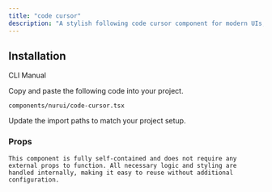 ```yaml
---
title: "code cursor"
description: "A stylish following code cursor component for modern UIs, built with accessibility and animation in mind."
---
```


<ComponentPreview componentName="codeCursor" />

## Installation

<Tabs defaultValue="cli">

<TabsList>
  <TabsTrigger value="cli">CLI</TabsTrigger>
  <TabsTrigger value="manual">Manual</TabsTrigger>
</TabsList>

<TabsContent value="cli">
  <Cli />
</TabsContent>

<TabsContent value="manual">

<Steps>

<Step>Copy and paste the following code into your project.</Step>

`components/nurui/code-cursor.tsx`

<CodeBlock componentName="codeCursor" fileName="code-cursor" />

<Step>Update the import paths to match your project setup.</Step>
   
</Steps>

</TabsContent>

</Tabs>

### Props

`This component is fully self-contained and does not require any external props to function. All necessary logic and styling are handled internally, making it easy to reuse without additional configuration.`